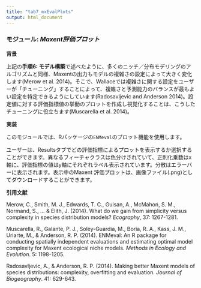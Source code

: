 ```yaml
---
title: "tab7_mxEvalPlots"
output: html_document
---
```


### **モジュール:** ***Maxent評価プロット*** 

**背景**  

上記の**手順6: モデル構築**で述べたように、多くのニッチ／分布モデリングのアルゴリズムと同様、Maxentの出力もモデルの複雑さの設定によって大きく変化します(Merow et al. 2014)。そこで、Wallaceでは複雑さに関する設定をユーザーが「チューニング」することによって、複雑さと予測能力のバランスが最もよい設定を特定できるようにしています(Radosavljevic and Anderson 2014)。設定値に対する評価指標値の挙動のプロットを作成し視覚化することは、こうしたチューニングに役立ちます(Muscarella et al. 2014)。

**実装** 

このモジュールでは、Rパッケージの`ENMeval`のプロット機能を使用します。

ユーザーは、Resultsタブでどの評価指標によるプロットを表示するか選択することができます。異なるフィーチャクラスは色分けされていて、正則化乗数はx軸に、評価指標の値はy軸にそれぞれラベル表示されています。分散はエラーバーに表示されます。表示中のMaxent 評価プロットは、画像ファイル(.png)としてダウンロードすることができます。

**引用文献**

Merow, C., Smith, M. J., Edwards, T. C., Guisan, A., McMahon, S. M., Normand, S., ... & Elith, J. (2014). What do we gain from simplicity versus complexity in species distribution models? *Ecography*, 37: 1267-1281.

Muscarella, R., Galante, P. J., Soley-Guardia, M., Boria, R. A., Kass, J. M., Uriarte, M., & Anderson, R. P. (2014). ENMeval: An R package for conducting spatially independent evaluations and estimating optimal model complexity for Maxent ecological niche models. *Methods in Ecology and Evolution*. 5: 1198-1205.

Radosavljevic, A., & Anderson, R. P. (2014). Making better Maxent models of species distributions: complexity, overfitting and evaluation. *Journal of Biogeography*. 41: 629-643.
